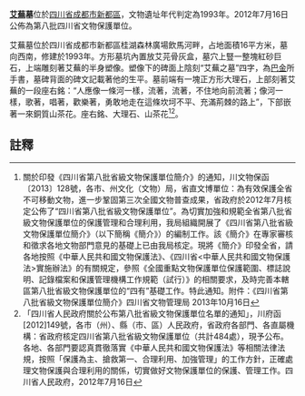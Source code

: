 {{msg:四川省文物保護單位
|名稱 = 艾蕪墓
|編號 = 381
|圖片 = 
|級別 = S8
|分類 = 
|時代 = 1993年
|地点 = [[四川省|四川省]][[成都市|成都市]][[新都區|新都區]]
|坐標 =
|登錄 = 2012年7月16日
}}
'''[[艾蕪|艾蕪]]墓'''位於[[四川省|四川省]][[成都市|成都市]][[新都區|新都區]]，文物遺址年代判定為1993年。2012年7月16日公佈為第八批四川省文物保護單位。

艾蕪墓位於四川省成都市新都區桂湖森林廣場飲馬河畔，占地面積16平方米，墓向西南，修建於1993年。方形墓坑內置放艾芫骨灰盒，墓穴上豎一整塊紅砂巨石，上端雕刻著艾蕪的半身塑像。塑像下的碑面上陰刻“艾蕪之墓”四字，為[[巴金|巴金]]所手書，墓碑背面的碑文記載著他的生平。墓前端有一塊正方形大理石，上部刻著艾蕪的一段座右銘：“人應像一條河一樣，流著，流著，不住地向前流著；像河一樣，歌著，唱著，歡樂著，勇敢地走在這條坎坷不平、充滿荊棘的路上”，下部嵌著一來銅質山茶花。座右銘、大理石、山茶花<ref>關於印發《四川省第八批省級文物保護單位簡介》的通知，川文物保函〔2013〕128號，各市、州文化（文物）局，省直文博單位：為有效保護全省不可移動文物，進一步鞏固第三次全國文物普查成果，省政府於2012年7月核定公佈了“四川省第八批省級文物保護單位”。為切實加強和規範全省第八批省級文物保護單位的保護管理和合理利用，我局組織開展了《四川省第八批省級文物保護單位簡介》（以下簡稱《簡介》）的編制工作。該《簡介》在專家審核和徵求各地文物部門意見的基礎上已由我局核定。現將《簡介》印發全省，請各地按照《中華人民共和國文物保護法》、《四川省<中華人民共和國文物保護法>實施辦法》的有關規定，參照《全國重點文物保護單位保護範圍、標誌說明、記錄檔案和保護管理機構工作規範（試行）》的相關要求，及時完善本轄區第八批省級文物保護單位的“四有”基礎工作。特此通知。附件：《四川省第八批省級文物保護單位簡介》四川省文物管理局  2013年10月16日</ref><ref>  「四川省人民政府關於公布第八批省級文物保護單位名單的通知」，川府函[2012]149號，各市（州）、縣（市、區）人民政府，省政府各部門、各直屬機構：省政府核定四川省第八批省級文物保護單位（共計484處），現予公布。各地、各部門要認真貫徹落實《中華人民共和國文物保護法》等相關法律法規，按照「保護為主、搶救第一、合理利用、加強管理」的工作方針，正確處理文物保護與合理利用的關係，切實做好文物保護單位的保護、管理工作。四川省人民政府，2012年7月16日</ref>。
==註釋==
{{reflist}}
{{文物保護單位小作品}}